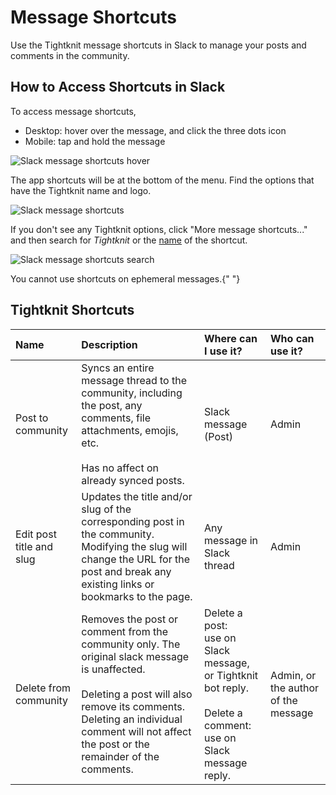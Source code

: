 # Message Shortcuts


Use the Tightknit message shortcuts in Slack to manage your posts and comments in the community.

## How to Access Shortcuts in Slack

To access message shortcuts,

- Desktop: hover over the message, and click the three dots icon
- Mobile: tap and hold the message

![Slack message shortcuts hover](/message-shortcuts-hover.png)

The app shortcuts will be at the bottom of the menu. Find the options that have the Tightknit name and logo.

![Slack message shortcuts](/message-shortcuts.png)

If you don't see any Tightknit options, click "More message shortcuts..." and then search for _Tightknit_ or the [name](#tightknit-shortcuts) of the shortcut.

![Slack message shortcuts search](/message-shortcuts-search.png)

<Callout type="info">You cannot use shortcuts on ephemeral messages.</Callout>{" "}

## Tightknit Shortcuts

| **Name**                 | **Description**                                                                                                                                                                                                                                  | **Where can I use it?**                                                                                                     | **Who can use it?**                 |
| :----------------------- | :----------------------------------------------------------------------------------------------------------------------------------------------------------------------------------------------------------------------------------------------- | :-------------------------------------------------------------------------------------------------------------------------- | :---------------------------------- |
| Post to community        | Syncs an entire message thread to the community, including the post, any comments, file attachments, emojis, etc.<br/><br/>Has no affect on already synced posts.                                                                                | Slack message (Post)                                                                                                        | Admin                               |
| Edit post title and slug | Updates the title and/or slug of the corresponding post in the community. <Callout type="warning">Modifying the slug will change the URL for the post and break any existing links or bookmarks to the page.</Callout>                           | Any message in Slack thread                                                                                                 | Admin                               |
| Delete from community    | Removes the post or comment from the community only. The original slack message is unaffected.<br/><br/>Deleting a post will also remove its comments. Deleting an individual comment will not affect the post or the remainder of the comments. | Delete a post:<br/>use on Slack message, or Tightknit bot reply.<br/><br/>Delete a comment:<br/>use on Slack message reply. | Admin, or the author of the message |
